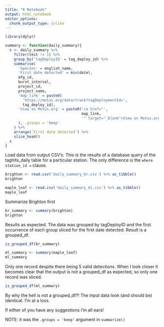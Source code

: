 ```yaml
---
title: "R Notebook"
output: html_notebook
editor_options: 
  chunk_output_type: inline
---
```


```r
library(dplyr)

```

```r
summary <- function(daily_summary){
  s <- daily_summary %>%
    filter(test != 1) %>%
    group_by('tagDeployID' = tag_deploy_id) %>%
    summarise(
      'Species' = english_name,
      'First date detected' = min(date),
      mfg_id,
      burst_interval,
      project_id,
      project_name,
      'map_link' = paste0(
        'https://motus.org/data/track?tagDeploymentId=',
        tag_deploy_id),
      'View on Motus.org' = paste0('<a href="',
                                   map_link,
                                   '" target="_blank">View on Motus.org</a>'
      ), .groups = 'keep'
    ) %>%
    arrange(`First date detected`) %>% 
    slice_head() 
  s
}
```

Load data from output CSV's. This is the results of a database query of the taghits_daily table for a particular station. The only difference is the `where station_id =` clause.

```r
brighton <- read.csv('daily_summary_br.csv') %>% as_tibble()
brighton
```

```r
maple_leaf <- read.csv('daily_summary_ml.csv') %>% as_tibble()
maple_leaf
```

Summarize Brighton first

```r
br_summary <- summary(brighton)
brighton
```

Results as expected. The data was grouped by tagDeployID and the first occurrence of each group sliced for the first date detected. Result is a grouped_df.

```r
is_grouped_df(br_summary)
```

```r
ml_summary <- summary(maple_leaf)
ml_summary
```

Only one record despite there being 5 valid detections. When I look closer it becomes clear that the output is not a grouped_df as expected, so only one record was sliced.

```r
is_grouped_df(ml_summary)
```

By why the hell is not a grouped_df?! The input data look (and should be) identical. I'm at a loss.

If either of you have any suggestions I'm all ears!

NOTE: it was the `.groups = 'keep'` argument in `summarize()`
